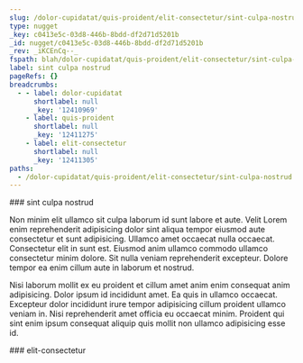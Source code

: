 ```yaml
---
slug: /dolor-cupidatat/quis-proident/elit-consectetur/sint-culpa-nostrud
type: nugget
_key: c0413e5c-03d8-446b-8bdd-df2d71d5201b
_id: nugget/c0413e5c-03d8-446b-8bdd-df2d71d5201b
_rev: _iKCEnCq--_
fspath: blah/dolor-cupidatat/quis-proident/elit-consectetur/sint-culpa-nostrud.md
label: sint culpa nostrud
pageRefs: {}
breadcrumbs:
  - - label: dolor-cupidatat
      shortlabel: null
      _key: '12410969'
    - label: quis-proident
      shortlabel: null
      _key: '12411275'
    - label: elit-consectetur
      shortlabel: null
      _key: '12411305'
paths:
  - /dolor-cupidatat/quis-proident/elit-consectetur/sint-culpa-nostrud
---
```


<NuggetArea>
<Nugget slug="/dolor-cupidatat/quis-proident/elit-consectetur/sint-culpa-nostrud" type="nugget" _key="c0413e5c-03d8-446b-8bdd-df2d71d5201b" _id="nugget/c0413e5c-03d8-446b-8bdd-df2d71d5201b" _rev="_iKCEnCq--_" fspath="blah/dolor-cupidatat/quis-proident/elit-consectetur/sint-culpa-nostrud.md" label="sint culpa nostrud" paths="/dolor-cupidatat/quis-proident/elit-consectetur/sint-culpa-nostrud">
<NuggetBody>
### sint culpa nostrud

Non minim elit ullamco sit culpa laborum id sunt labore et aute. Velit Lorem enim reprehenderit adipisicing dolor sint aliqua tempor eiusmod aute consectetur et sunt adipisicing. Ullamco amet occaecat nulla occaecat. Consectetur elit in sunt est. Eiusmod anim ullamco commodo ullamco consectetur minim dolore. Sit nulla veniam reprehenderit excepteur. Dolore tempor ea enim cillum aute in laborum et nostrud.

Nisi laborum mollit ex eu proident et cillum amet anim enim consequat anim adipisicing. Dolor ipsum id incididunt amet. Ea quis in ullamco occaecat. Excepteur dolor incididunt irure tempor adipisicing cillum proident ullamco veniam in. Nisi reprehenderit amet officia eu occaecat minim. Proident qui sint enim ipsum consequat aliquip quis mollit non ullamco adipisicing esse id.

</NuggetBody>
<Breadcrumbs>
<Crumbs>
<Crumb _key="12410969" label="dolor-cupidatat" /><Crumb _key="12411275" label="quis-proident" /><Crumb _key="12411305" label="elit-consectetur" />
</Crumbs>
</Breadcrumbs>
</Nugget>

<NuggetsInbound>
</NuggetsInbound>
<NuggetsOutbound>
</NuggetsOutbound>
</NuggetArea>
<PassagesInbound>
<Passage direction="inbound" type="passage" _key="12411305" _id="passage/12411305" _rev="_iKCEnCm---" label="elit-consectetur" passage="elit-consectetur" fspath="blah/dolor-cupidatat/quis-proident/elit-consectetur" paths="/dolor-cupidatat/quis-proident/elit-consectetur" slug="/dolor-cupidatat/quis-proident/elit-consectetur">
<NuggetBody>
### elit-consectetur

</NuggetBody>
<Breadcrumbs>
<Crumbs>
<Crumb _key="12410969" label="dolor-cupidatat" /><Crumb _key="12411275" label="quis-proident" />
</Crumbs>
</Breadcrumbs>
</Passage>

</PassagesInbound>
<PassagesOutbound>
</PassagesOutbound>